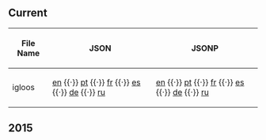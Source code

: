 ==Current==
{| class="wikitable sortable plainlinks"
! File Name
! JSON
! JSONP
|-
| igloos || [http://cdn.clubpenguin.com/play/en/web_service/game_configs/igloos.json en] {{·}} [http://cdn.clubpenguin.com/play/pt/web_service/game_configs/igloos.json pt] {{·}} [http://cdn.clubpenguin.com/play/fr/web_service/game_configs/igloos.json fr] {{·}} [http://cdn.clubpenguin.com/play/es/web_service/game_configs/igloos.json es] {{·}} [http://cdn.clubpenguin.com/play/de/web_service/game_configs/igloos.json de] {{·}} [http://cdn.clubpenguin.com/play/ru/web_service/game_configs/igloos.json ru] || [http://cdn.clubpenguin.com/play/en/web_service/game_configs/igloos.jsonp en] {{·}} [http://cdn.clubpenguin.com/play/pt/web_service/game_configs/igloos.jsonp pt] {{·}} [http://cdn.clubpenguin.com/play/fr/web_service/game_configs/igloos.jsonp fr] {{·}} [http://cdn.clubpenguin.com/play/es/web_service/game_configs/igloos.jsonp es] {{·}} [http://cdn.clubpenguin.com/play/de/web_service/game_configs/igloos.jsonp de] {{·}} [http://cdn.clubpenguin.com/play/ru/web_service/game_configs/igloos.jsonp ru]
|}
==2015==
{{2015GameConfigs|title=igloos}}